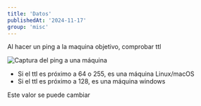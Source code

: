 ```yaml
---
title: 'Datos'
publishedAt: '2024-11-17'
group: 'misc'
---
```


Al hacer un ping a la maquina objetivo, comprobar ttl

![Captura del ping a una máquina](/images/datos-1.png)

* Si el ttl es próximo a 64 o 255, es una máquina Linux/macOS
* Si el ttl es próximo a 128, es una máquina windows

Este valor se puede cambiar